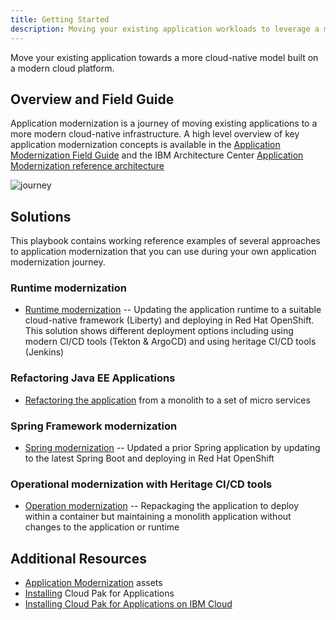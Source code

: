 ```yaml
---
title: Getting Started
description: Moving your existing application workloads to leverage a modern cloud platform
---
```


<PageDescription>

Move your existing application towards a more cloud-native model built on a modern cloud platform.

</PageDescription>

## Overview and Field Guide

Application modernization is a journey of moving existing applications to a more modern cloud-native infrastructure.
A high level overview of key application modernization concepts is available in the [Application Modernization Field Guide](https://www.ibm.com/cloud/garage/content/field-guide/app-modernization-field-guide/) and the IBM Architecture Center [Application Modernization reference architecture](https://www.ibm.com/cloud/garage/architectures/application-modernization/)

![journey](../images/appmod-journey.png)

## Solutions

This playbook contains working reference examples of several approaches to application modernization that you can use during your own application modernization journey.

### Runtime modernization
* [Runtime modernization](./liberty/index) -- Updating the application runtime to a suitable cloud-native framework (Liberty) and deploying in Red Hat OpenShift. This solution shows different deployment options including using modern CI/CD tools (Tekton & ArgoCD) and using heritage CI/CD tools (Jenkins)

### Refactoring Java EE Applications
* [Refactoring the application](./refactor/index) from a monolith to a set of micro services

### Spring Framework modernization
* [Spring modernization](./spring/README.md) -- Updated a prior Spring application by updating to the latest Spring Boot and deploying in Red Hat OpenShift

### Operational modernization with Heritage CI/CD tools
* [Operation modernization](./was90/README.md) -- Repackaging the application to deploy within a container but maintaining a monolith application without changes to the application or runtime


## Additional Resources

* [Application Modernization](https://ibm-cloud-architecture.github.io/deliverables/application-modernization.html) assets
* [Installing](https://cloudpak8s.io/apps/cp4a_overview/) Cloud Pak for Applications
* [Installing Cloud Pak for Applications on IBM Cloud](https://github.com/vandepol/CP4AonOCPonIBMCloud/blob/master/README.md)

